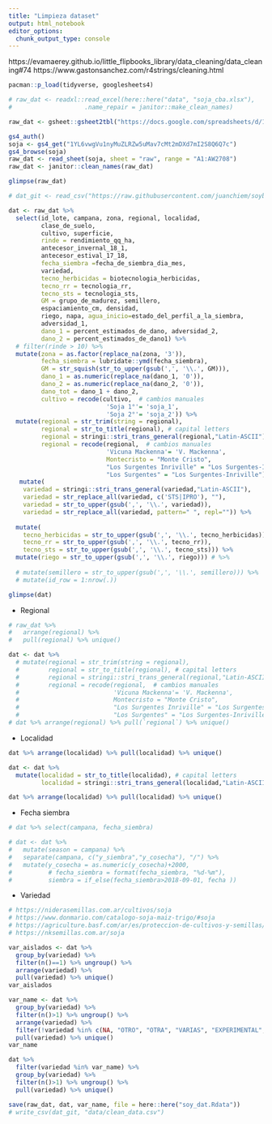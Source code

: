 ```yaml
---
title: "Limpieza dataset"
output: html_notebook
editor_options: 
  chunk_output_type: console
---
```


https://evamaerey.github.io/little_flipbooks_library/data_cleaning/data_cleaning#74 
https://www.gastonsanchez.com/r4strings/cleaning.html

```r
pacman::p_load(tidyverse, googlesheets4)
```


```r
# raw_dat <- readxl::read_excel(here::here("data", "soja_cba.xlsx"),
#                    .name_repair = janitor::make_clean_names)

raw_dat <- gsheet::gsheet2tbl("https://docs.google.com/spreadsheets/d/1YL6vwgVu1nyMuZLRZw5uMav7cMt2mDXd7mI2S8Q6Q7c/edit?usp=sharing")%>%  janitor::clean_names()

gs4_auth()
soja <- gs4_get("1YL6vwgVu1nyMuZLRZw5uMav7cMt2mDXd7mI2S8Q6Q7c")
gs4_browse(soja)
raw_dat <- read_sheet(soja, sheet = "raw", range = "A1:AW2708")
raw_dat <- janitor::clean_names(raw_dat)
```

```r
glimpse(raw_dat)
```

```r
# dat_git <- read_csv("https://raw.githubusercontent.com/juanchiem/soybean/master/data/clean_data.csv")
```

```r
dat <- raw_dat %>% 
  select(id_lote, campana, zona, regional, localidad,
         clase_de_suelo,
         cultivo, superficie, 
         rinde = rendimiento_qq_ha,
         antecesor_invernal_18_1, 
         antecesor_estival_17_18, 
         fecha_siembra =fecha_de_siembra_dia_mes, 
         variedad, 
         tecno_herbicidas = biotecnologia_herbicidas,
         tecno_rr = tecnologia_rr, 
         tecno_sts = tecnologia_sts, 
         GM = grupo_de_madurez, semillero, 
         espaciamiento_cm, densidad, 
         riego, napa, agua_inicio=estado_del_perfil_a_la_siembra,  
         adversidad_1, 
         dano_1 = percent_estimados_de_dano, adversidad_2, 
         dano_2 = percent_estimados_de_dano1) %>% 
  # filter(rinde > 10) %>%
  mutate(zona = as.factor(replace_na(zona, '3')), 
         fecha_siembra = lubridate::ymd(fecha_siembra), 
         GM = str_squish(str_to_upper(gsub(',', '\\.', GM))), 
         dano_1 = as.numeric(replace_na(dano_1, '0')), 
         dano_2 = as.numeric(replace_na(dano_2, '0')),
         dano_tot = dano_1 + dano_2,
         cultivo = recode(cultivo,  # cambios manuales
                           'Soja 1°'= 'soja_1',
                           'Soja 2°'= 'soja_2')) %>% 
  mutate(regional = str_trim(string = regional),
         regional = str_to_title(regional), # capital letters
         regional = stringi::stri_trans_general(regional,"Latin-ASCII"), # sacar acentos
         regional = recode(regional,  # cambios manuales
                           'Vicuna Mackenna'= 'V. Mackenna',
                           Montecristo = "Monte Cristo",
                           "Los Surgentes Inriville" = "Los Surgentes-Inriville",
                           "Los Surgentes" = "Los Surgentes-Inriville")) %>% 
   mutate(
    variedad = stringi::stri_trans_general(variedad,"Latin-ASCII"),
    variedad = str_replace_all(variedad, c('STS|IPRO'), ""),
    variedad = str_to_upper(gsub(',', '\\.', variedad)),
    variedad = str_replace_all(variedad, pattern=" ", repl="")) %>% 
  
  mutate(
    tecno_herbicidas = str_to_upper(gsub(',', '\\.', tecno_herbicidas)), 
    tecno_rr = str_to_upper(gsub(',', '\\.', tecno_rr)), 
    tecno_sts = str_to_upper(gsub(',', '\\.', tecno_sts))) %>% 
  mutate(riego = str_to_upper(gsub(',', '\\.', riego))) # %>% 
  
  # mutate(semillero = str_to_upper(gsub(',', '\\.', semillero))) %>% 
  # mutate(id_row = 1:nrow(.))
```

```r
glimpse(dat)
```

- Regional

```r
# raw_dat %>% 
#   arrange(regional) %>%
#   pull(regional) %>% unique()

dat <- dat %>%
  # mutate(regional = str_trim(string = regional),
  #        regional = str_to_title(regional), # capital letters
  #        regional = stringi::stri_trans_general(regional,"Latin-ASCII"), # sacar acentos
  #        regional = recode(regional,  # cambios manuales
  #                          'Vicuna Mackenna'= 'V. Mackenna',
  #                          Montecristo = "Monte Cristo",
  #                          "Los Surgentes Inriville" = "Los Surgentes-Inriville",
  #                          "Los Surgentes" = "Los Surgentes-Inriville"))
# dat %>% arrange(regional) %>% pull(`regional`) %>% unique()
```

- Localidad

```r
dat %>% arrange(localidad) %>% pull(localidad) %>% unique()

dat <- dat %>%
  mutate(localidad = str_to_title(localidad), # capital letters
         localidad = stringi::stri_trans_general(localidad,"Latin-ASCII"))  

dat %>% arrange(localidad) %>% pull(localidad) %>% unique()
```

- Fecha siembra

```r
# dat %>% select(campana, fecha_siembra)

# dat <- dat %>% 
#   mutate(season = campana) %>% 
#   separate(campana, c("y_siembra","y_cosecha"), "/") %>%   
#   mutate(y_cosecha = as.numeric(y_cosecha)+2000, 
#          # fecha_siembra = format(fecha_siembra, "%d-%m"),
#          siembra = if_else(fecha_siembra>2018-09-01, fecha ))  
```

- Variedad

```r
# https://niderasemillas.com.ar/cultivos/soja
# https://www.donmario.com/catalogo-soja-maiz-trigo/#soja
# https://agriculture.basf.com/ar/es/proteccion-de-cultivos-y-semillas/productos/credenz.html
# https://nksemillas.com.ar/soja

var_aislados <- dat %>%
  group_by(variedad) %>%
  filter(n()==1) %>% ungroup() %>% 
  arrange(variedad) %>% 
  pull(variedad) %>% unique() 
var_aislados

var_name <- dat %>%
  group_by(variedad) %>%
  filter(n()>1) %>% ungroup() %>% 
  arrange(variedad) %>% 
  filter(!variedad %in% c(NA, "OTRO", "OTRA", "VARIAS", "EXPERIMENTAL", "MEZCLA","0")) %>%
  pull(variedad) %>% unique() 
var_name

dat %>% 
  filter(variedad %in% var_name) %>% 
  group_by(variedad) %>%
  filter(n()>1) %>% ungroup() %>%
  pull(variedad) %>% unique() 
```

```r
save(raw_dat, dat, var_name, file = here::here("soy_dat.Rdata"))
# write_csv(dat_git, "data/clean_data.csv")
```
